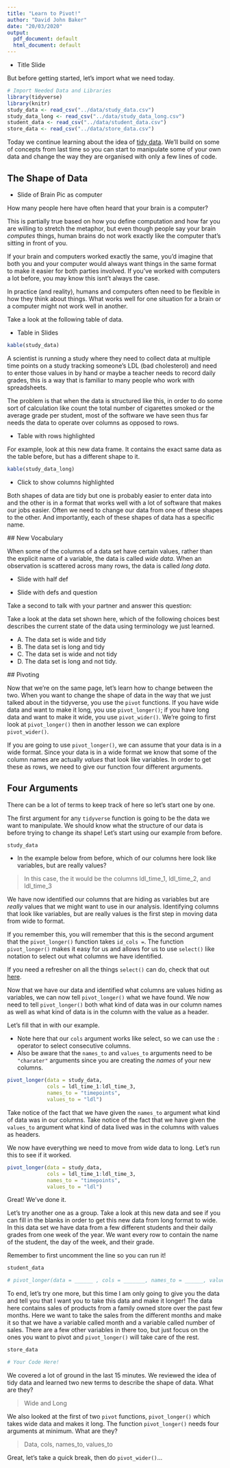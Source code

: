 ```yaml
---
title: "Learn to Pivot!"
author: "David John Baker"
date: "20/03/2020"
output:
  pdf_document: default
  html_document: default
---
```


* Title Slide 

But before getting started, let's import what we need today.

```r
# Import Needed Data and Libraries
library(tidyverse)
library(knitr)
study_data <- read_csv("../data/study_data.csv")
study_data_long <- read_csv("../data/study_data_long.csv")
student_data <- read_csv("../data/student_data.csv")
store_data <- read_csv("../data/store_data.csv")
```

Today we continue learning about the idea of [tidy data](https://r4ds.had.co.nz/tidy-data.html).
We'll build on some of concepts from last time so you can start to manipulate some of your own data and change the way they are organised with only a few lines of code.

## The Shape of Data 

* Slide of Brain Pic as computer 

How many people here have often heard that your brain is a computer?

This is partially true based on how you define computation and how far you are willing to stretch the metaphor, but even though people say your brain _computes_ things, human brains do not work exactly like the computer that's sitting in front of you. 

If your brain and computers worked exactly the same, you'd imagine that both you and your computer would always want things in the same format to make it easier for both parties involved.
If you've worked with computers a lot before, you may  know this isnt't always the case.

In practice (and reality), humans and computers often need to be flexible in how they think about things.
What works well for one situation for a brain or a computer might not work well in another.

Take a look at the following table of data.

* Table in Slides 

```r
kable(study_data)
```

A scientist is running a study where they need to collect data at multiple time points on a study tracking someone's LDL (bad cholesterol) and need to enter those values in by hand or maybe a teacher needs to record daily grades, this is a way that is familiar to many people who work with spreadsheets.

The problem is that when the data is structured like this, in order to do some sort of calculation like count the total number of cigarettes smoked or the average grade per student, most of the software we have seen thus far needs the data to operate over columns as opposed to rows. 

* Table with rows highlighted 

For example, look at this new data frame.
It contains the exact same data as the table before, but has a different shape to it.

```r
kable(study_data_long)
```

* Click to show columns highlighted

Both shapes of data are tidy but one is probably easier to enter data into and the other is in a format that works well with a lot of software that makes our jobs easier.
Often we need to change our data from one of these shapes to the other.
And importantly, each of these shapes of data has a specific name.

## New Vocabulary

When some of the columns of a data set have certain values, rather than the explicit name of a variable, the data is called *wide data*.
When an observation is scattered across many rows, the data is called *long data*. 

* Slide with half def 

* Slide with defs and question 

Take a second to talk with your partner and answer this question:

Take a look at the data set shown here, which of the following choices best describes the current state of the data using terminology we just learned.

- A. The data set is wide and tidy
- B. The data set is long and tidy
- C. The data set is wide and not tidy
- D. The data set is long and not tidy.

## Pivoting 

Now that we're on the same page, let's learn how to change between the two.
When you want to change the shape of data in the way that we just talked about in the tidyverse, you use the `pivot` functions.
If you have wide data and want to make it long, you use `pivot_longer()`; if you have long data and want to make it wide, you use `pivot_wider()`.
We're going to first look at `pivot_longer()` then in another lesson we can explore `pivot_wider()`.

If you are going to use `pivot_longer()`, we can assume that your data is in a wide format.
Since your data is in a wide format we know that some of the column names are actually _values_ that look like variables.
In order to get these as rows, we need to give our function four different arguments.

## Four Arguments 

There can be a lot of terms to keep track of here so let's start one by one.

The first argument for any `tidyverse` function is going to be the data we want to manipulate.
We should know what the structure of our data is before trying to change its shape!
Let's start using our example from before. 

```r
study_data
```


* In the example below from before, which of our columns here look like variables, but are really values?

> In this case, the it would be the columns ldl_time_1, ldl_time_2, and ldl_time_3

We have now identified our columns that are hiding as variables but are _really_ values that we might want to use in our analysis.
Identifying columns that look like variables, but are really values is the first step in moving data from wide to format.

If you remember this, you will remember that this is the second argument that the `pivot_longer()`  function takes `id_cols =`.
The function `pivot_longer()` makes it easy for us and allows for us to use `select()` like notation to select out what columns we have identified.

If you need a refresher on all the things `select()` can do, check that out [here](https://dplyr.tidyverse.org/reference/select.html).

Now that we have our data and identified what columns are values hiding as variables, we can now tell `pivot_longer()` what we have found.
We now need to tell `pivot_longer()` both what kind of data was in our column names as well as what kind of data is in the column with the value as a header.

Let's fill that in with our example.

* Note here that our `cols` argument works like select, so we can use the `:` operator to select consecutive columns.
* Also be aware that the `names_to` and `values_to` arguments need to be `"charater"` arguments since you are creating the _names_ of your new columns.  

```r
pivot_longer(data = study_data, 
             cols = ldl_time_1:ldl_time_3, 
             names_to = "timepoints",
             values_to = "ldl")
```

Take notice of the fact that we have given the `names_to` argument what kind of data was in our columns.
Take notice of the fact that we have given the `values_to` argument what kind of data lived was in the columns with values as headers. 

We now have everything we need to move from wide data to long.
Let's run this to see if it worked.

```r
pivot_longer(data = study_data, 
             cols = ldl_time_1:ldl_time_3, 
             names_to = "timepoints",
             values_to = "ldl")
```

Great! 
We've done it.

Let's try another one as a group.
Take a look at this new data and see if you can fill in the blanks in order to get this new data from long format to wide.
In this data set we have data from a few different students and their daily grades from one week of the year.
We want every row to contain the name of the student, the day of the week, and their grade.

Remember to first uncomment the line so you can run it! 


```r
student_data

# pivot_longer(data = ______ , cols = _______, names_to = ______, values_to = ______)
```


To end, let's try one more, but this time I am only going to give you the data and tell you that I want you to take this data and make it longer!
The data here contains sales of products from a family owned store over the past few months.
Here we want to take the sales from the different months and make it so that we have a variable called month and a variable called number of sales. 
There are a few other variables in there too, but just focus on the ones you want to pivot and `pivot_longer()` will take care of the rest. 

```r
store_data

# Your Code Here! 

```


We covered a lot of ground in the last 15 minutes.
We reviewed the idea of tidy data and learned two new terms to describe the shape of data.
What are they?

> Wide and Long 

We also looked at the first of two `pivot` functions, `pivot_longer()` which takes wide data and makes it long.
The function `pivot_longer()` needs four arguments at minimum.
What are they?

> Data, cols, names_to, values_to

Great, let's take a quick break, then do `pivot_wider()`...

